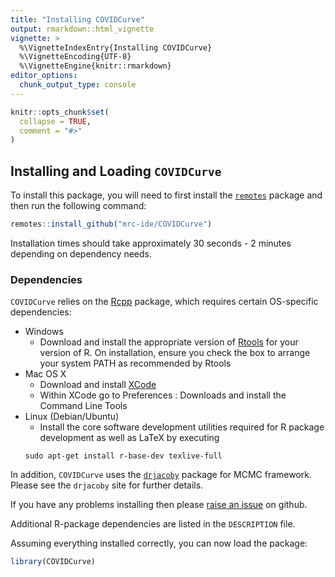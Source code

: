 ```yaml
---
title: "Installing COVIDCurve"
output: rmarkdown::html_vignette
vignette: >
  %\VignetteIndexEntry{Installing COVIDCurve}
  %\VignetteEncoding{UTF-8}
  %\VignetteEngine{knitr::rmarkdown}
editor_options: 
  chunk_output_type: console
---
```


```r
knitr::opts_chunk$set(
  collapse = TRUE,
  comment = "#>"
)
```


## Installing and Loading `COVIDCurve`
To install this package, you will need to first install the [`remotes`](https://cran.r-project.org/web/packages/remotes/index.html) package and then run the following command:   

```r
remotes::install_github("mrc-ide/COVIDCurve")
```
Installation times should take approximately 30 seconds - 2 minutes depending on dependency needs. 

### Dependencies
`COVIDCurve` relies on the [Rcpp](https://cran.r-project.org/web/packages/Rcpp/index.html) package, which requires certain OS-specific dependencies: 

* Windows
    - Download and install the appropriate version of [Rtools](https://cran.rstudio.com/bin/windows/Rtools/) for your version of R. On installation, ensure you check the box to arrange your system PATH as recommended by Rtools
* Mac OS X
    - Download and install [XCode](http://itunes.apple.com/us/app/xcode/id497799835?mt=12)
    - Within XCode go to Preferences : Downloads and install the Command Line Tools
* Linux (Debian/Ubuntu)
    - Install the core software development utilities required for R package development as well as LaTeX by executing
    ```
    sudo apt-get install r-base-dev texlive-full
    ```

In addition, `COVIDCurve` uses the [`drjacoby`](https://github.com/mrc-ide/drjacoby) package for MCMC framework. Please see the `drjacoby` site for further details.

If you have any problems installing then please [raise an issue](https://github.com/mrc-ide/COVIDCurve/issues) on github.

Additional R-package dependencies are listed in the `DESCRIPTION` file. 

Assuming everything installed correctly, you can now load the package:

```r
library(COVIDCurve)
```


